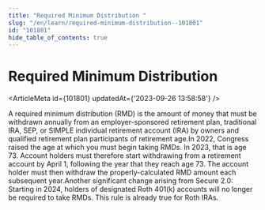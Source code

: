 ```yaml
---
title: "Required Minimum Distribution "
slug: "/en/learn/required-minimum-distribution--101801"
id: "101801"
hide_table_of_contents: true
---
```



# Required Minimum Distribution 

<ArticleMeta id={101801} updatedAt={'2023-09-26 13:58:58'} />
<div className='border-solid border-b border-t-0 my-4 border-[var(--ifm-color-gray-300)]' />

A required minimum distribution (RMD) is the amount of money that must be withdrawn annually from an employer-sponsored retirement plan, traditional IRA, SEP, or SIMPLE individual retirement account (IRA) by owners and qualified retirement plan participants of retirement age.In 2022, Congress raised the age at which you must begin taking RMDs. In 2023, that is age 73. Account holders must therefore start withdrawing from a retirement account by April 1, following the year that they reach age 73. The account holder must then withdraw the properly-calculated RMD amount each subsequent year.Another significant change arising from Secure 2.0: Starting in 2024, holders of designated Roth 401(k) accounts will no longer be required to take RMDs. This rule is already true for Roth IRAs.

